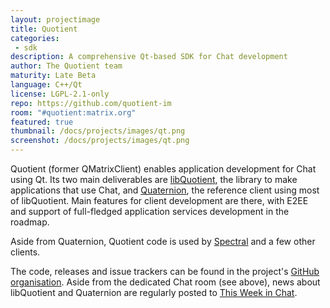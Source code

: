 ```yaml
---
layout: projectimage
title: Quotient
categories: 
 - sdk
description: A comprehensive Qt-based SDK for Chat development
author: The Quotient team
maturity: Late Beta
language: C++/Qt
license: LGPL-2.1-only
repo: https://github.com/quotient-im
room: "#quotient:matrix.org"
featured: true
thumbnail: /docs/projects/images/qt.png
screenshot: /docs/projects/images/qt.png
---
```


Quotient (former QMatrixClient) enables application development for Chat using Qt. Its two main deliverables are [libQuotient](https://github.com/quotient-im/libQuotient), the library to make applications that use Chat, and [Quaternion](/docs/projects/client/quaternion), the reference client using most of libQuotient. Main features for client development are there, with E2EE and support of full-fledged application services development in the roadmap.

Aside from Quaternion, Quotient code is used by [Spectral](/docs/projects/client/spectral) and a few other clients. 

The code, releases and issue trackers can be found in the project's [GitHub organisation](https://github.com/quotient-im). Aside from the dedicated Chat room (see above), news about libQuotient and Quaternion are regularly posted to [This Week in Chat](/blog/category/this-week-in-matrix/).
